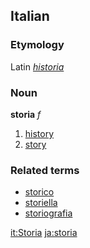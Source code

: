 ==Italian==
===Etymology===
Latin ''[[historia]]''
===Noun===
'''storia''' ''f''

# [[history]]
# [[story]]

===Related terms===
*[[storico]]
*[[storiella]]
*[[storiografia]]

[[it:Storia]]
[[ja:storia]]